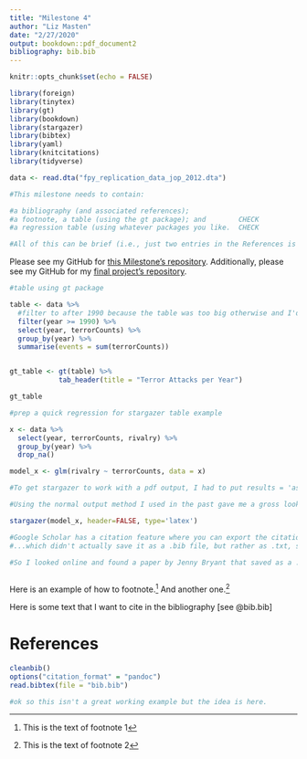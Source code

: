 ```yaml
---
title: "Milestone 4"
author: "Liz Masten"
date: "2/27/2020"
output: bookdown::pdf_document2
bibliography: bib.bib
---
```


```r
knitr::opts_chunk$set(echo = FALSE)

library(foreign)
library(tinytex)
library(gt)
library(bookdown)
library(stargazer)
library(bibtex)
library(yaml)
library(knitcitations)
library(tidyverse)
```

```r

data <- read.dta("fpy_replication_data_jop_2012.dta")

#This milestone needs to contain: 

#a bibliography (and associated references);
#a footnote, a table (using the gt package); and        CHECK
#a regression table (using whatever packages you like.  CHECK

#All of this can be brief (i.e., just two entries in the References is fine) and fake (made up data in the tables).
```

Please see my GitHub for <a href = https://github.com/LizMas/ms_4 >this Milestone's repository</a>. 
Additionally, please see my GitHub for my <a href = https://github.com/LizMas/replication >final project's repository</a>. 

```r

#table using gt package 

table <- data %>% 
  #filter to after 1990 because the table was too big otherwise and I'd never actually do a table like that anyway 
  filter(year >= 1990) %>% 
  select(year, terrorCounts) %>% 
  group_by(year) %>% 
  summarise(events = sum(terrorCounts))


gt_table <- gt(table) %>% 
            tab_header(title = "Terror Attacks per Year")

gt_table

```


```r

#prep a quick regression for stargazer table example 

x <- data %>% 
  select(year, terrorCounts, rivalry) %>% 
  group_by(year) %>% 
  drop_na()

model_x <- glm(rivalry ~ terrorCounts, data = x)

```

```r

#To get stargazer to work with a pdf output, I had to put results = 'asis' in the code chunk. 

#Using the normal output method I used in the past gave me a gross looking table, so I changed it to header = FALSE and type = 'latex' to make it compatable with the pdf output, I suppose. 

stargazer(model_x, header=FALSE, type='latex')

```


```r

#Google Scholar has a citation feature where you can export the citation as a BibTeX 
#...which didn't actually save it as a .bib file, but rather as .txt, so that seems promising but didn't work for me this time. 

#So I looked online and found a paper by Jenny Bryant that saved as a .bib 



```


Here is an example of how to footnote.^[This is the text of footnote 1] 
And another one.^[This is the text of footnote 2]

Here is some text that I want to cite in the bibliography [see @bib.bib]

# References

```r

cleanbib()
options("citation_format" = "pandoc")
read.bibtex(file = "bib.bib")

#ok so this isn't a great working example but the idea is here. 
```